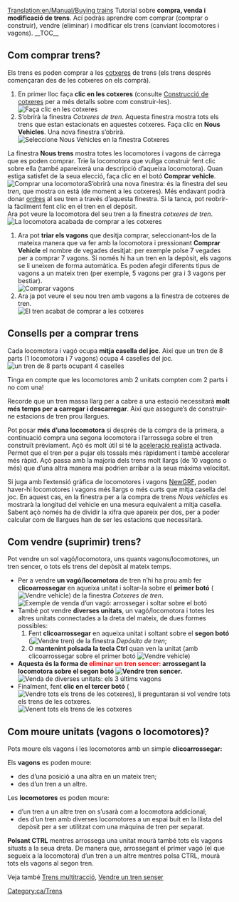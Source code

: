 [[Translation:en/Manual/Buying trains]]
{{ca/Manual/Tutorial/Tutorial}}
Tutorial sobre '''compra, venda i modificació de trens'''. Ací podràs aprendre com comprar (comprar o construir), vendre (eliminar) i modificar els trens (canviant locomotores i vagons).
__TOC__ 
==Com comprar trens?==
Els trens es poden comprar a les [[ca/Manual/Cotxeres i depòsits|cotxeres]] de trens (els trens després començaran des de les cotxeres on els comprà).
#En primer lloc faça '''clic en les cotxeres''' (consulte [[ca/Construcció de cotxeres|Construcció de cotxeres]] per a més detalls sobre com construir-les).<br/>[[File:en/Manual/BuildTrainTutorial1.png|none|frame|Faça clic en les cotxeres]]
#S’obrirà la finestra ''Cotxeres de tren''. Aquesta finestra mostra tots els trens que estan estacionats en aquestes cotxeres. Faça clic en '''Nous Vehicles'''. Una nova finestra  s’obrirà.<br/>[[File:ca/Manual/BuildTrainTutorial2.png|none|frame|Seleccione Nous Vehicles en la finestra Cotxeres]]
La finestra '''Nous trens''' mostra totes les locomotores i vagons de càrrega que es poden comprar. Trie la locomotora que vullga construir fent clic sobre ella (també apareixerà una descripció d’aqueixa locomotora). Quan estiga satisfet de la seua elecció, faça clic en el botó '''Comprar vehicle'''.<br/>[[File:ca/Manual/BuildTrainTutorial3.png|none|frame|Comprar una locomotora]]S’obrirà una nova finestra: és la finestra del seu ''tren'', que mostra on està (de moment a les cotxeres). Més endavant podrà donar [[ca/Manual/Ordres|ordres]] al seu tren a través d’aquesta finestra. Si la tanca, pot reobrir-la fàcilment fent clic en el tren en el depòsit.<br/>Ara pot veure la locomotora del seu tren a la finestra ''cotxeres de tren''.<br/>[[File:ca/Manual/BuildTrainTutorial4.png|none|frame|La locomotora acabada de comprar a les cotxeres]]
#Ara pot '''triar els vagons''' que desitja comprar, seleccionant-los de la mateixa manera que va fer amb la locomotora i pressionant '''Comprar Vehicle''' el nombre de vegades desitjat: per exemple polse 7 vegades per a comprar 7 vagons. Si només hi ha un tren en la depòsit, els vagons se li uneixen de forma automàtica. Es poden afegir diferents tipus de vagons a un mateix tren (per exemple, 5 vagons per gra i 3 vagons per bestiar).<br/>[[File:ca/Manual/BuildTrainTutorial6.png|none|frame|Comprar vagons]]
#Ara ja pot veure el seu nou tren amb vagons a la finestra de cotxeres de tren.<br/>[[File:es/Manual/BuildTrainTutorial7.png|none|frame|El tren acabat de comprar a les cotxeres]]

==Consells per a comprar trens==
Cada locomotora i vagó ocupa '''mitja casella del joc'''. Així que un tren de 8 parts (1 locomotora i 7 vagons) ocupa 4 caselles del joc.
[[File:en/Manual/BuildTrainTutorial8.png|none|frame|un tren de 8 parts ocupant 4 caselles]]

Tinga en compte que les locomotores amb 2 unitats compten com 2 parts i no com una!

Recorde que un tren massa llarg per a cabre a una estació necessitarà '''molt més temps per a carregar i descarregar'''. Així que assegure’s de construir-ne estacions de tren prou llargues.

Pot posar '''més d’una locomotora''' si després de la compra de la primera, a continuació compra una segona locomotora i l’arrossega sobre el tren construït prèviament. Açò és molt útil si té la [[ca/Acceleració realista|aceleració realista]] activada. Permet que el tren per a pujar els tossals més ràpidament i també accelerar més ràpid. Açò passa amb la majoria dels trens molt llargs (de 10 vagons o més) que d’una altra manera mai podrien arribar a la seua màxima velocitat.

Si juga amb l’extensió gràfica de locomotores i vagons [[ca/NewGRF|NewGRF]], poden haver-hi locomotores i vagons més llargs o més curts que mitja casella del joc. En aquest cas, en la finestra per a la compra de trens ''Nous vehicles'' es mostrarà la longitud del vehicle en una mesura equivalent a mitja casella. Sabent açò només ha de dividir la xifra que apareix per dos, per a poder calcular com de llargues han de ser les estacions que necessitarà.

==Com vendre (suprimir) trens?==
Pot vendre un sol vagó/locomotora, uns quants vagons/locomotores, un tren sencer, o tots els trens del depòsit al mateix temps.

* Per a vendre '''un vagó/locomotora''' de tren n’hi ha prou amb fer '''clicoarrossegar''' en aqueixa unitat i soltar-la sobre el '''primer botó''' ([[File:en/Manual/SellTrainVehicle.png|Vendre vehicle]]) de la finestra ''Cotxeres de tren''.<br/>[[File:ca/Manual/BuildTrainTutorial9.png|none|frame|Exemple de venda d’un vagó: arrossegar i soltar sobre el botó]]
* També pot vendre '''diverses unitats''', un vagó/locomotora i totes les altres unitats connectades a la dreta del mateix, de dues formes possibles:
*# Fent '''clicoarrossegar''' en aqueixa unitat i soltant sobre el '''segon botó''' ([[File:en/Manual/SellEntireTrain.png|Vendre tren]]) de la finestra ''Depósito de tren'';
*# O '''mantenint polsada la tecla Ctrl''' quan ven la unitat (amb clicoarrossegar sobre el primer botó [[File:en/Manual/SellTrainVehicle.png|Vendre vehicle]])
* '''Aquesta és la forma de <font color='red'>eliminar un tren sencer:</font> arrossegant la locomotora sobre el segon botó [[File:en/Manual/SellEntireTrain.png|Vendre tren sencer]].'''<br/>[[File:ca/Manual/BuildTrainTutorial10.png|none|frame|Venda de diverses unitats: els 3 últims vagons]]
* Finalment, fent '''clic en el tercer botó''' ([[File:en/Manual/SellAllTrains.png|Vendre tots els trens de les cotxeres]]), li preguntaran si vol vendre tots els trens de les cotxeres.<br/>[[File:ca/Manual/BuildTrainTutorial11.png|none|frame|Venent tots els trens de les cotxeres]]

==Com moure unitats (vagons o locomotores)?==
Pots moure els vagons i les locomotores amb un simple '''clicoarrossegar:'''

Els '''vagons''' es poden moure:
* des d’una posició a una altra en un mateix tren;
* des d’un tren a un altre.
Les '''locomotores''' es poden moure:
* d’un tren a un altre tren on s’usarà com a locomotora addicional;
* des d’un tren amb diverses locomotores a un espai buit en la llista del depòsit per a ser utilitzat com una màquina de tren per separat.

'''Polsant CTRL''' mentres arrossega una unitat mourà també tots els vagons situats a la seua dreta. De manera que, arrossegant el primer vagó (el que segueix a la locomotora) d’un tren a un altre mentres polsa CTRL, mourà tots els vagons al segon tren.

Veja també [[ca/Trens multitracció|Trens multitracció]], [[ca/Vendre un tren senser|Vendre un tren senser]]

[[Category:ca/Trens]]
